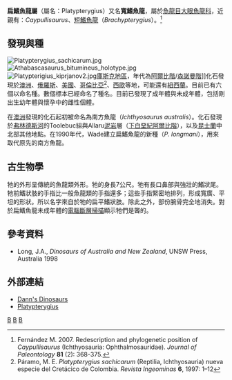 {{Automatic taxobox
| taxon = Platypterygius
| fossil_range = {{fossil range|130|94.3}}<small>[[白堊紀|白堊紀]]早期到晚期</small>
| image = Platypterigius longmani DB.jpg
| image_caption = 扁鰭魚龍
| authority = von Huene, 1922
| subdivision_ranks = [[種|種]]
| subdivision = 
*'''平趾扁鰭魚龍 ''P. platydactylus'''''<br><small>Broilli 1907 ( [[模式种|模式种]] )</small>
*'''美洲扁鰭魚龍 ''P. americani'''''<br><small>Nace 1939</small>
* '''南方扁鰭魚龍''P. australis'''''<br><small>McCoy 1867</small>
* '''豪氏扁鰭魚龍 ''P. hautali'''''<br><small>von Huene 1927</small>
* '''哈茨山扁鰭魚龍 ''P. hercynicus''''' <small>Kuhn 1946</small>
* '''克氏扁鰭魚龍 ''P. kiprijanoffi'''''<br><small>Romer 1968</small>
* '''奧氏扁鰭魚龍 ''P. ochevi'''''<br><small>Arkhangelsky et al., 2008<ref name="Arkhangel’sky, 2008">Arkhangel’sky, M. S., Averianov, A. O., Pervushov, E. M., Ratnikov, V. Yu, and Zozyrev, N. Yu., 2008, On ichthyosaur remains from the Cretaceous of the Voronezh region: Paleontological Journal, v. 42, n. 3, p. 287-291.</ref></small>
* '''沙氏扁鰭魚龍 ''P. sachicarum''''' <small>Páramo, 1997</small>
* '''朗氏扁鰭魚龍 ''P. longmani''''' <small>Wade, 1990</small>
}}

'''扁鰭魚龍屬'''（屬名：Platypterygius）又名'''寬鰭魚龍'''，屬於[[魚龍目|魚龍目]][[大眼魚龍科|大眼魚龍科]]，近親有：''Caypullisaurus''、[[短鰭魚龍|短鰭魚龍]]（''Brachypterygius''）。<ref name="Fernández, 2007">Fernández M. 2007. Redescription and phylogenetic position of ''Caypullisaurus'' (Ichthyosauria: Ophthalmosauridae). ''Journal of Paleontology'' '''81''' (2): 368-375.</ref>

==發現與種==
[[File:Platypterygius_sachicarum.jpg|thumbnail]]
[[File:Athabascasaurus_bitumineus_holotype.jpg|thumbnail]]
[[File:Platypterigius_kiprjanov2.jpg|thumb]][[庫斯克地區|庫斯克地區]]，年代為[[阿爾比階|阿爾比階]]/[[森諾曼階|森諾曼階]]]]化石發現於[[澳洲|澳洲]]、[[俄羅斯|俄羅斯]]、[[美國|美國]]、[[哥倫比亞|哥倫比亞]]<ref>Páramo, M. E. ''Platypterygius sachicarum'' (Reptilia, Ichthyosauria) nueva especie del Cretácico de Colombia. ''Revista Ingeominas'' '''6''', 1997: 1–12</ref>、[[西歐|西歐]]等地，可能還有[[紐西蘭|紐西蘭]]。目前已有六個以命名種。數個標本已經命名了種名。目前已發現了成年體與未成年體，包括剛出生幼年體與懷孕中的雌性個體。

在[[澳洲|澳洲]]發現的化石起初被命名為南方魚龍（''Ichthyosaurus australis''）。化石發現於[[弗林德斯河|弗林德斯河]]的Toolebuc組與Allaru[[泥岩|泥岩]]層（[[下白堊紀|下白堊紀]][[阿爾比階|阿爾比階]]），以及[[昆士蘭|昆士蘭]]中北部其他地點。在1990年代，Wade建立扁鰭魚龍的新種（''P. longmani''），用來取代原先的南方魚龍。

==古生物學==
牠的外形呈傳統的魚龍類外形。牠的身長7公尺。牠有長口鼻部與強壯的鰭狀尾。牠前鰭狀肢的手指比一般魚龍類的手指還多；這些手指緊密地排列，形成寬廣、平坦的形狀。所以名字來自於牠的扁平鰭狀肢。除此之外，部份腕骨完全地消失。對於扁鰭魚龍未成年體的[[電腦斷層掃描|電腦斷層掃描]]顯示牠們是聾的。

==參考資料==
{{reflist}}
*Long, J.A., ''Dinosaurs of Australia and New Zealand'', UNSW Press, Australia 1998

==外部連結==
*[http://home.alphalink.com.au/-dannj/platyp.htm Dann's Dinosaurs]{{dead link|date=2017年12月 |bot=InternetArchiveBot |fix-attempted=yes }} 
*[https://web.archive.org/web/20070929134544/http://home.scarlet.be/ichthyosaurus/fossplatypterygius.html Platypterygius]
{{魚龍目}}
{{Taxonbar|from=Q134603}}

[[Category:魚龍目|B]]
[[Category:白堊紀爬行動物|B]]
[[Category:1922年描述的分类群|B]]